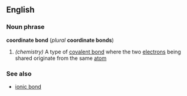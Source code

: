 ==English==
===Noun phrase===

'''coordinate bond''' (''plural'' '''coordinate bonds''')
#''(chemistry)'' A type of [[covalent bond]] where the two [[electron]]s being shared originate from the same [[atom]]

===See also===
*[[ionic bond]]